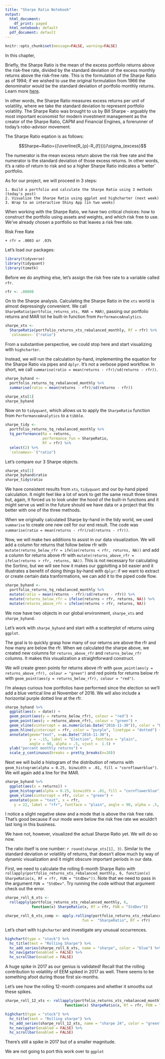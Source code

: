 ```yaml
---
title: "Sharpe Ratio Notebook"
output:
  html_document:
    df_print: paged
  html_notebook: default
  pdf_document: default
---
```


```r
knitr::opts_chunk$set(message=FALSE, warning=FALSE)
```

In this chapter, 

Briefly, the Sharpe Ratio is the mean of the excess portfolio returns above the risk-free rate, divided by the standard deviation of the excess monthly returns above the risk-free rate.  This is the formulation of the Sharpe Ratio as of 1994; if we wished to use the original formulation from 1966 the denominator would be the standard deviation of portfolio monthly returns. Learn more [here](http://web.stanford.edu/~wfsharpe/art/sr/sr.htm).

In other words, the Sharpe Ratio measures excess returns per unit of volatility, where we take the standard deviation to represent portfolio volatility. The Sharpe Ratio was brought to us by Bill Sharpe - arguably the most important economist for modern investment management as the creator of the Sharpe Ratio, CAPM and Financial Engines, a forerunner of today's robo-advisor movement.


The Sharpe Ratio eqation is as follows:   

$$Sharpe~Ratio={(\overline{R_{p}-R_{f}})}/\sigma_{excess}$$

The numerator is the mean excess return above the risk free rate and the numerator is the standard deviation of those excess returns.  In other words, it's a ratio of return to risk and so a higher Sharpe Ratio indicates a 'better' portfolio.


As for our project, we will proceed in 3 steps:

    1. Build a portfolio and calculate the Sharpe Ratio using 3 methods (today's post)
    2. Visualize the Sharpe Ratio using ggplot and highcharter (next week)
    3. Wrap to an interactive Shiny App (in two weeks)

When working with the Sharpe Ratio, we have two critical choices: how to construct the portfolio using assets and weights, and which risk free to use.  We've already chosen a portfolio so that leaves a risk free rate.
    
Risk Free Rate
    
    + rfr = .0003 or .03%

Let's load our packages: 

```r

library(tidyverse)
library(tidyquant)
library(timetk)

```

Before we do anything else, let's assign the risk free rate to a variable called `rfr`.

```r
rfr <- .00008
```


On to the Sharpe analysis.  Calculating the Sharpe Ratio in the `xts` world is almost depressingly convenient. We call `SharpeRatio(portfolio_returns_xts, MAR = MAR)`, passing our portfolio returns and MAR tot he built-in function from `PerformanceAnalytics`.

```r
sharpe_xts <- 
  SharpeRatio(portfolio_returns_xts_rebalanced_monthly, Rf = rfr) %>% 
  `colnames<-`("ratio")
```

From a substantive perspective, we could stop here and start visualizing with `highcharter`. 

Instead, we will run the calculation by-hand, implementing the equation for the Sharpe Ratio via pipes and `dplyr`.  It's not a verbose piped workflow. In short, we call `summarise(ratio = mean(returns - rfr)/sd(returns - rfr))`.  


```r
sharpe_byhand <- 
  portfolio_returns_tq_rebalanced_monthly %>% 
  summarise(ratio = mean(returns - rfr)/sd(returns - rfr))

sharpe_xts[1]
sharpe_byhand

```


Now on to `tidyquant`, which allows us to apply the `SharpeRatio` function from `PerformanceAnalytics` to a `tibble`. 


```r
sharpe_tidy <- 
  portfolio_returns_tq_rebalanced_monthly %>%
  tq_performance(Ra = returns,
                 performance_fun = SharpeRatio,
                 Rf = rfr) %>%
  select(2) %>% 
  `colnames<-`("ratio")

```

Let's compare our 3 Sharpe objects. 

```r
sharpe_xts[1]
sharpe_byhand$ratio
sharpe_tidy$ratio
```

We have consistent results from `xts`, `tidyquant` and our by-hand piped calculation.  It might feel like a lot of work to get the same result three times but, again, it forced us to look under the hood of the built-in functions and it might serve us well in the future should we have data or a project that fits better with one of the three methods.  

When we originally calculated Sharpe by-hand in the tidy world, we used `summarise` to create one new cell for our end result. The code was `summarise(ratio = mean(returns - rfr)/sd(returns - rfr)) `.  

Now, we will make two additions to assist in our data visualization. We will add a column for returns that follow below rfr with `mutate(returns_below_rfr = ifelse(returns < rfr, returns, NA))` and add a column for returns above rfr with `mutate(returns_above_rfr = ifelse(returns > rfr, returns, NA))`. This is not necessary for calculating the Sortino, but we will see how it makes our ggplotting a bit easier and it illustrates a benefit of doing things by-hand with `dplyr`: if we want to extract or create certain data tranformations, we can add it to the piped code flow.

```r

sharpe_byhand <- 
  portfolio_returns_tq_rebalanced_monthly %>% 
  mutate(ratio = mean(returns - rfr)/sd(returns - rfr)) %>%  
  mutate(returns_below_rfr = ifelse(returns < rfr, returns, NA)) %>%
  mutate(returns_above_rfr = ifelse(returns > rfr, returns, NA))


```

We now have two objects in our global environment, `sharpe_xts` and `sharpe_byhand`. 

Let's work with `sharpe_byhand` and start with a scatterplot of returns using `ggplot`. 

The goal is to quickly grasp how many of our returns are above the rfr and how many are below the rfr. When we calculated the sharpe above, we created new columns for `returns_above_rfr` and `returns_below_rfr` columns. It makes this visualization a straightforward construct.

We will create green points for returns above rfr with `geom_point(aes(y = returns_above_rfr), colour = "green")` and red points for returns below rfr with `geom_point(aes(y = returns_below_rfr), colour = "red") `.  

I'm always curious how portfolios have performed since the election so we'll add a blue vertical line at November of 2016.  We will also include a horizontal purple dotted line at the rfr.

```r
sharpe_byhand %>% 
  ggplot(aes(x = date)) +
  geom_point(aes(y = returns_below_rfr), colour = "red") +
  geom_point(aes(y = returns_above_rfr), colour = "green") + 
  geom_vline(xintercept = as.numeric(as.Date("2016-11-30")), color = "blue") +
  geom_hline(yintercept = rfr, color = "purple", linetype = "dotted") +
  annotate(geom="text", x=as.Date("2016-11-30"), 
           y = -.15, label = "Election", fontface = "plain", 
           angle = 90, alpha = .5, vjust =  1.5) +
  ylab("percent monthly returns") +
  scale_y_continuous(breaks = pretty_breaks(n=20))
```

Next we will build a histogram of the distribution of returns with `geom_histogram(alpha = 0.25, binwidth = .01, fill = "cornflowerblue")`. We will again add a line for the MAR.

```r
sharpe_byhand %>% 
  ggplot(aes(x = returns)) +
  geom_histogram(alpha = 0.25, binwidth = .01, fill = "cornflowerblue") +
  geom_vline(xintercept = rfr, color = "green") +
  annotate(geom = "text", x = rfr,
    y = 22, label = "rfr", fontface = "plain", angle = 90, alpha = .5, vjust =  1)

```

I notice a slight negative skew and a mode that is above the risk free rate. That's good because if our mode were below the risk free rate we wouldn't last long in this business.

We have not, however, visualized the actual Sharpe Ratio yet.  We will do so now.  

The ratio itself is one number: `r round(sharpe_xts[1], 3)`. Similar to the standard deviation or volatility of returns, that doesn't allow much by way of dynamic visualization and it might obscure important periods in our data. 

First, we need to calculate the rolling 6-month Sharpe Ratio with `rollapply(portfolio_returns_xts_rebalanced_monthly, 6, function(x) SharpeRatio(x, Rf = rfr, FUN = "StdDev"))`. Note that we need to pass in the argument `FUN = "StdDev"`. Try running the code without that argument check out the error. 

```r
sharpe_roll_6_xts <- 
  rollapply(portfolio_returns_xts_rebalanced_monthly, 6, 
            function(x) SharpeRatio(x, Rf = rfr, FUN = "StdDev")) 

sharpe_roll_6_xts_comp <- apply.rolling(portfolio_returns_xts_rebalanced_monthly, 6,
                                   fun =  "SharpeRatio", Rf = rfr) 


```


Let's chart with `highcharter` and investigate any unusual occurrences.

```r
highchart(type = "stock") %>%
  hc_title(text = "Rolling Sharpe") %>%
  hc_add_series(sharpe_roll_6_xts, name = "sharpe", color = "blue") %>%
  hc_navigator(enabled = FALSE) %>% 
  hc_scrollbar(enabled = FALSE)
```

A huge spike in 2017 as our genius is validated! Recall that the rolling contribution to volatility of EEM spiked in 2017 as well. There seems to be something afoot during those first six-months.

Let's see how the rolling 12-month compares and whether it smooths out these spikes.

```r
sharpe_roll_12_xts <- rollapply(portfolio_returns_xts_rebalanced_monthly, 12, 
                           function(x) SharpeRatio(x, Rf = rfr, FUN = "StdDev"))

highchart(type = "stock") %>%
  hc_title(text = "Rolling sharpe") %>%
  hc_add_series(sharpe_roll_12_xts, name = "sharpe 24", color = "green") %>%
  hc_navigator(enabled = FALSE) %>% 
  hc_scrollbar(enabled = FALSE)
```

There's still a spike in 2017 but of a smaller magnitude.

We are not going to port this work over to `ggplot` 


